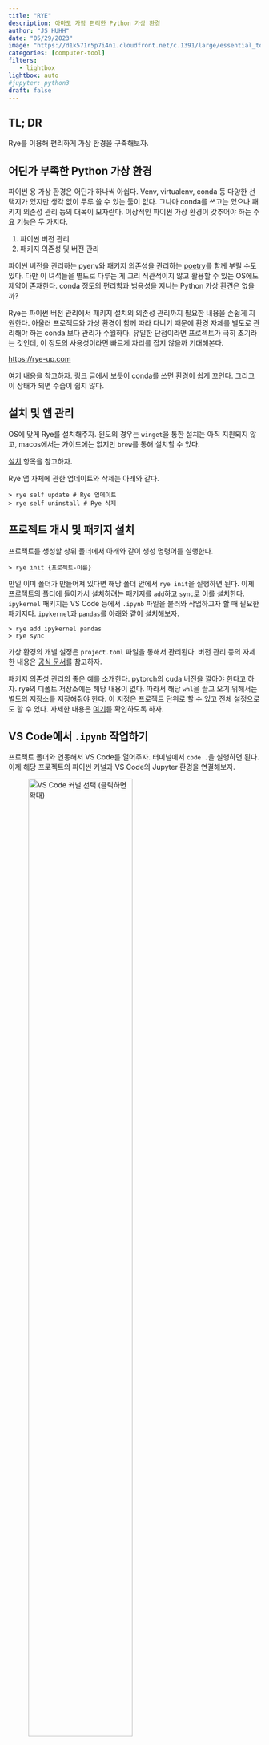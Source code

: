 ```yaml
---
title: "RYE" 
description: 아마도 가장 편리한 Python 가상 환경 
author: "JS HUHH"
date: "05/29/2023"
image: "https://d1k571r5p7i4n1.cloudfront.net/c.1391/large/essential_tools_for_home_repair.JPG"
categories: [computer-tool]
filters:
   - lightbox
lightbox: auto
#jupyter: python3
draft: false
---
```


## TL; DR

Rye를 이용해 편리하게 가상 환경을 구축해보자. 

## 어딘가 부족한 Python 가상 환경 

파이썬 용 가상 환경은 어딘가 하나씩 아쉽다. Venv, virtualenv, conda 등 다양한 선택지가 있지만 생각 없이 두루 쓸 수 있는 툴이 없다. 그나마 conda를 쓰고는 있으나 패키지 의존성 관리 등의 대목이 모자란다. 이상적인 파이썬 가상 환경이 갖추어야 하는 주요 기능은 두 가지다. 

1. 파이썬 버전 관리 
2. 패키지 의존성 및 버전 관리 

파이썬 버전을 관리하는 pyenv와 패키지 의존성을 관리하는 [poetry](https://python-poetry.org/)를 함께 부릴 수도 있다. 다만 이 녀석들을 별도로 다루는 게 그리 직관적이지 않고 활용할 수 있는 OS에도 제약이 존재한다. conda 정도의 편리함과 범용성을 지니는 Python 가상 환견은 없을까? 

Rye는 파이썬 버전 관리에서 패키지 설치의 의존성 관리까지 필요한 내용을 손쉽게 지원한다. 아울러 프로젝트와 가상 환경이 함께 따라 다니기 때문에 환경 자체를 별도로 관리해야 하는 conda 보다 관리가 수월하다. 유일한 단점이라면 프로젝트가 극히 초기라는 것인데, 이 정도의 사용성이라면 빠르게 자리를 잡지 않을까 기대해본다. 

[https://rye-up.com](https://rye-up.com)

:::{.column-margin}
[여기](https://velog.io/@snoop2head/no-more-conda-please-pyenv-poetry-please) 내용을 참고하자. 링크 글에서 보듯이 conda를 쓰면 환경이 쉽게 꼬인다. 그리고 이 상태가 되면 수습이 쉽지 않다.  
:::

## 설치 및 앱 관리  

OS에 맞게 Rye를 설치해주자. 윈도의 경우는 `winget`을 통한 설치는 아직 지원되지 않고, macos에서는 가이드에는 없지만 `brew`를 통해 설치할 수 있다. 

:::{.column-margin}
[설치](https://rye-up.com/guide/installation/) 항목을 참고하자. 
:::

Rye 앱 자체에 관한 업데이트와 삭제는 아래와 같다. 

```shell
> rye self update # Rye 업데이트 
> rye self uninstall # Rye 삭제 
```

## 프로젝트 개시 및 패키지 설치 

프로젝트를 생성할 상위 폴더에서 아래와 같이 생성 명령어를 실행한다. 

```shell
> rye init {프로젝트-이름}
```

만일 이미 폴더가 만들어져 있다면 해당 폴더 안에서 `rye init`을 실행하면 된다. 이제 프로젝트의 폴더에 들어가서 설치하려는 패키지를 `add`하고 `sync`로 이를 설치한다. `ipykernel` 패키지는 VS Code 등에서 `.ipynb` 파일을 불러와 작업하고자 할 때 필요한 패키지다. `ipykernel`과 `pandas`를 아래와 같이 설치해보자. 

```shell
> rye add ipykernel pandas 
> rye sync 
```

가상 환경의 개별 설정은 `project.toml` 파일을 통해서 관리된다. 버전 관리 등의 자세한 내용은 [공식 문서](https://rye-up.com/guide/pyproject/)를 참고하자. 

:::{.column-margin}
패키지 의존성 관리의 좋은 예를 소개한다. pytorch의 cuda 버전을 깔아야 한다고 하자. rye의 디폴트 저장소에는 해당 내용이 없다. 따라서 해당 `whl`을 끌고 오기 위해서는 별도의 저장소를 저장해줘야 한다. 이 지정은 프로젝트 단위로 할 수 있고 전체 설정으로도 할 수 있다. 자세한 내용은 [여기](https://github.com/anarinsk/test_pytorch-install#20230530-rye--vs-code)를 확인하도록 하자. 
:::

## VS Code에서 `.ipynb` 작업하기 

프로젝트 폴더와 연동해서 VS Code를 열어주자. 터미널에서 `code .`을 실행하면 된다. 이제 해당 프로젝트의 파이썬 커널과 VS Code의 Jupyter 환경을 연결해보자. 

![VS Code 커널 선택 (클릭하면 확대)](./images/vscode_rye.png){width=70%}

스크린 샷에서 보듯이 `커널 선택` > `다른 커널 선택` > `Python 환경` > `.venv...`를 택하면 된다. 해당 프로젝트 폴더 아래 `.venv` 폴더 안에 있는 파이썬 환경을 가져오게 되면, 해당 프로젝트의 파이썬 커널 밀 설치 패키지가 VS Code와 연결된다. 